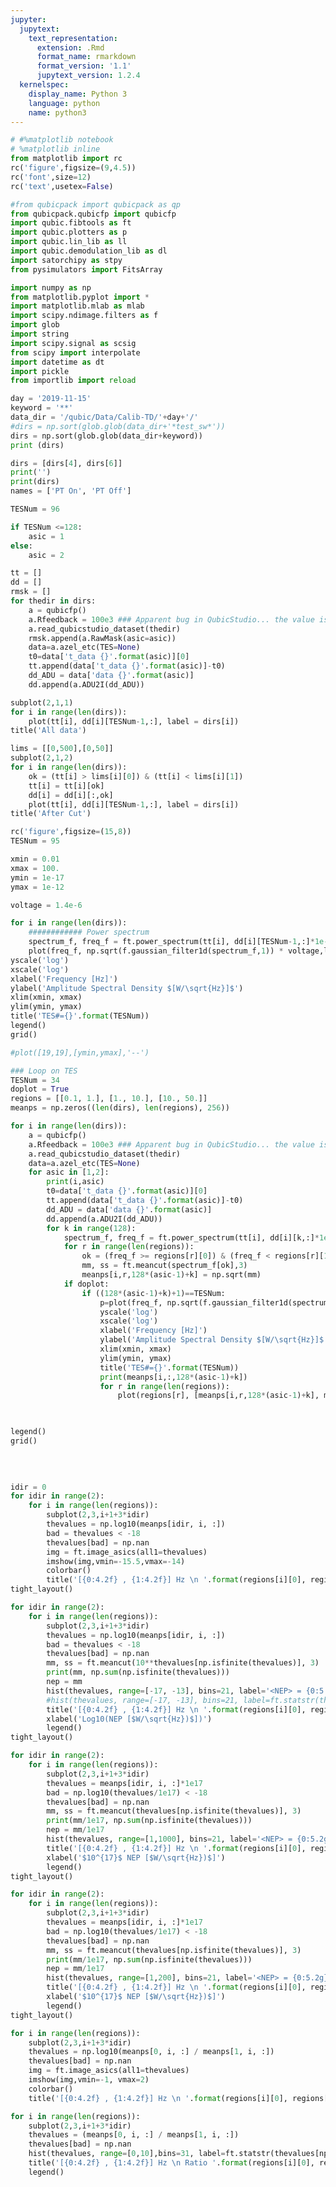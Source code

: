 ```yaml
---
jupyter:
  jupytext:
    text_representation:
      extension: .Rmd
      format_name: rmarkdown
      format_version: '1.1'
      jupytext_version: 1.2.4
  kernelspec:
    display_name: Python 3
    language: python
    name: python3
---
```


```python
# #%matplotlib notebook
# %matplotlib inline
from matplotlib import rc
rc('figure',figsize=(9,4.5))
rc('font',size=12)
rc('text',usetex=False)

#from qubicpack import qubicpack as qp
from qubicpack.qubicfp import qubicfp
import qubic.fibtools as ft
import qubic.plotters as p
import qubic.lin_lib as ll
import qubic.demodulation_lib as dl
import satorchipy as stpy
from pysimulators import FitsArray

import numpy as np
from matplotlib.pyplot import *
import matplotlib.mlab as mlab
import scipy.ndimage.filters as f
import glob
import string
import scipy.signal as scsig
from scipy import interpolate
import datetime as dt
import pickle
from importlib import reload
```

```python
day = '2019-11-15'
keyword = '**'
data_dir = '/qubic/Data/Calib-TD/'+day+'/'
#dirs = np.sort(glob.glob(data_dir+'*test_sw*'))
dirs = np.sort(glob.glob(data_dir+keyword))
print (dirs)

dirs = [dirs[4], dirs[6]]
print('')
print(dirs)
names = ['PT On', 'PT Off']
```

```python
TESNum = 96

if TESNum <=128:
    asic = 1
else:
    asic = 2

tt = []
dd = []
rmsk = []
for thedir in dirs:
    a = qubicfp()
    a.Rfeedback = 100e3 ### Apparent bug in QubicStudio... the value is wrong...
    a.read_qubicstudio_dataset(thedir)
    rmsk.append(a.RawMask(asic=asic))
    data=a.azel_etc(TES=None)
    t0=data['t_data {}'.format(asic)][0]
    tt.append(data['t_data {}'.format(asic)]-t0)
    dd_ADU = data['data {}'.format(asic)]
    dd.append(a.ADU2I(dd_ADU))

```

```python
subplot(2,1,1)
for i in range(len(dirs)):
    plot(tt[i], dd[i][TESNum-1,:], label = dirs[i])
title('All data')

lims = [[0,500],[0,50]]
subplot(2,1,2)
for i in range(len(dirs)):
    ok = (tt[i] > lims[i][0]) & (tt[i] < lims[i][1])
    tt[i] = tt[i][ok]
    dd[i] = dd[i][:,ok]
    plot(tt[i], dd[i][TESNum-1,:], label = dirs[i])
title('After Cut')
```

```python
rc('figure',figsize=(15,8))
TESNum = 95

xmin = 0.01
xmax = 100.
ymin = 1e-17
ymax = 1e-12

voltage = 1.4e-6

for i in range(len(dirs)):
    ############ Power spectrum
    spectrum_f, freq_f = ft.power_spectrum(tt[i], dd[i][TESNum-1,:]*1e-6, rebin=True)
    plot(freq_f, np.sqrt(f.gaussian_filter1d(spectrum_f,1)) * voltage,label=names[i])
yscale('log')
xscale('log')
xlabel('Frequency [Hz]')
ylabel('Amplitude Spectral Density $[W/\sqrt{Hz}]$')
xlim(xmin, xmax)
ylim(ymin, ymax)
title('TES#={}'.format(TESNum))
legend()
grid()

#plot([19,19],[ymin,ymax],'--')
```

```python
### Loop on TES
TESNum = 34
doplot = True
regions = [[0.1, 1.], [1., 10.], [10., 50.]]
meanps = np.zeros((len(dirs), len(regions), 256))

for i in range(len(dirs)):
    a = qubicfp()
    a.Rfeedback = 100e3 ### Apparent bug in QubicStudio... the value is wrong...
    a.read_qubicstudio_dataset(thedir)
    data=a.azel_etc(TES=None)
    for asic in [1,2]:
        print(i,asic)
        t0=data['t_data {}'.format(asic)][0]
        tt.append(data['t_data {}'.format(asic)]-t0)
        dd_ADU = data['data {}'.format(asic)]
        dd.append(a.ADU2I(dd_ADU))
        for k in range(128):
            spectrum_f, freq_f = ft.power_spectrum(tt[i], dd[i][k,:]*1e-6 * voltage, rebin=True)
            for r in range(len(regions)):
                ok = (freq_f >= regions[r][0]) & (freq_f < regions[r][1])
                mm, ss = ft.meancut(spectrum_f[ok],3)
                meanps[i,r,128*(asic-1)+k] = np.sqrt(mm)
            if doplot:
                if ((128*(asic-1)+k)+1)==TESNum:
                    p=plot(freq_f, np.sqrt(f.gaussian_filter1d(spectrum_f,1)),label=names[i])
                    yscale('log')
                    xscale('log')
                    xlabel('Frequency [Hz]')
                    ylabel('Amplitude Spectral Density $[W/\sqrt{Hz}]$')
                    xlim(xmin, xmax)
                    ylim(ymin, ymax)
                    title('TES#={}'.format(TESNum))
                    print(meanps[i,:,128*(asic-1)+k])
                    for r in range(len(regions)):
                        plot(regions[r], [meanps[i,r,128*(asic-1)+k], meanps[i,r,128*(asic-1)+k]])
                    


legend()
grid()
            
            
            
```

```python
idir = 0
for idir in range(2):
    for i in range(len(regions)):
        subplot(2,3,i+1+3*idir)
        thevalues = np.log10(meanps[idir, i, :])
        bad = thevalues < -18
        thevalues[bad] = np.nan
        img = ft.image_asics(all1=thevalues)
        imshow(img,vmin=-15.5,vmax=-14)
        colorbar()
        title('[{0:4.2f} , {1:4.2f}] Hz \n '.format(regions[i][0], regions[i][1])+names[idir])
tight_layout()
```

```python
for idir in range(2):
    for i in range(len(regions)):
        subplot(2,3,i+1+3*idir)
        thevalues = np.log10(meanps[idir, i, :])
        bad = thevalues < -18
        thevalues[bad] = np.nan
        mm, ss = ft.meancut(10**thevalues[np.isfinite(thevalues)], 3)
        print(mm, np.sum(np.isfinite(thevalues)))
        nep = mm
        hist(thevalues, range=[-17, -13], bins=21, label='<NEP> = {0:5.2g}'.format(nep))
        #hist(thevalues, range=[-17, -13], bins=21, label=ft.statstr(thevalues[np.isfinite(thevalues)], cut=3))
        title('[{0:4.2f} , {1:4.2f}] Hz \n '.format(regions[i][0], regions[i][1])+names[idir])
        xlabel('Log10(NEP [$W/\sqrt{Hz})$])')
        legend()
tight_layout()
```

```python
for idir in range(2):
    for i in range(len(regions)):
        subplot(2,3,i+1+3*idir)
        thevalues = meanps[idir, i, :]*1e17
        bad = np.log10(thevalues/1e17) < -18
        thevalues[bad] = np.nan
        mm, ss = ft.meancut(thevalues[np.isfinite(thevalues)], 3)
        print(mm/1e17, np.sum(np.isfinite(thevalues)))
        nep = mm/1e17
        hist(thevalues, range=[1,1000], bins=21, label='<NEP> = {0:5.2g}'.format(nep))
        title('[{0:4.2f} , {1:4.2f}] Hz \n '.format(regions[i][0], regions[i][1])+names[idir])
        xlabel('$10^{17}$ NEP [$W/\sqrt{Hz})$]')
        legend()
tight_layout()
```

```python
for idir in range(2):
    for i in range(len(regions)):
        subplot(2,3,i+1+3*idir)
        thevalues = meanps[idir, i, :]*1e17
        bad = np.log10(thevalues/1e17) < -18
        thevalues[bad] = np.nan
        mm, ss = ft.meancut(thevalues[np.isfinite(thevalues)], 3)
        print(mm/1e17, np.sum(np.isfinite(thevalues)))
        nep = mm/1e17
        hist(thevalues, range=[1,200], bins=21, label='<NEP> = {0:5.2g}'.format(nep))
        title('[{0:4.2f} , {1:4.2f}] Hz \n '.format(regions[i][0], regions[i][1])+names[idir])
        xlabel('$10^{17}$ NEP [$W/\sqrt{Hz})$]')
        legend()
tight_layout()
```

```python
for i in range(len(regions)):
    subplot(2,3,i+1+3*idir)
    thevalues = np.log10(meanps[0, i, :] / meanps[1, i, :])
    thevalues[bad] = np.nan
    img = ft.image_asics(all1=thevalues)
    imshow(img,vmin=-1, vmax=2)
    colorbar()
    title('[{0:4.2f} , {1:4.2f}] Hz \n '.format(regions[i][0], regions[i][1])+names[0]+'/'+names[1])
```

```python
for i in range(len(regions)):
    subplot(2,3,i+1+3*idir)
    thevalues = (meanps[0, i, :] / meanps[1, i, :])
    thevalues[bad] = np.nan
    hist(thevalues, range=[0,10],bins=31, label=ft.statstr(thevalues[np.isfinite(thevalues)], cut=3))
    title('[{0:4.2f} , {1:4.2f}] Hz \n Ratio '.format(regions[i][0], regions[i][1])+names[0]+'/'+names[1])
    legend()
```

```python

```
